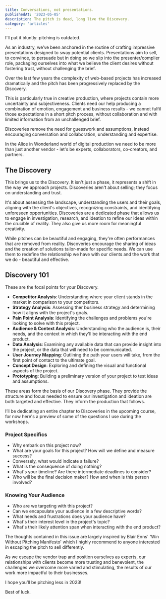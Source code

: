 ```yaml
---
title: Conversations, not presentations.
publishedAt: '2023-05-05'
description: The pitch is dead, long live the Discovery.
category: 'articles'
---
```


I'll put it bluntly: pitching is outdated.

As an industry, we’ve been anchored in the routine of crafting impressive presentations designed to sway potential clients. Presentations aim to sell, to convince, to persuade but in doing so we slip into the presenter/complier role, packaging ourselves into what we believe the client desires without fostering trust, without challenging the brief.

Over the last few years the complexity of web-based projects has increased dramatically and the pitch has been progressively replaced by the Discovery.

This is particularly true in creative production, where projects contain more uncertainty and subjectiveness. Clients need our help producing a combination of emotion, engagement and business results - we cannot fulfil those expectations in a short pitch process, without collaboration and with limited information from an unchallenged brief.

Discoveries remove the need for guesswork and assumptions, instead encouraging conversation and collaboration, understanding and expertise.

In the Alice in Wonderland world of digital production we need to be more than just another vendor - let's be experts, collaborators, co-creators, and partners.

## The Discovery

This brings us to the Discovery. It isn't just a phase, it represents a shift in the way we approach projects. Discoveries aren't about selling; they focus on understanding and trust.

It's about assessing the landscape, understanding the users and their goals, aligning with the client's objectives, recognizing constraints, and identifying unforeseen opportunities. Discoveries are a dedicated phase that allows us to engage in investigation, research, and ideation to refine our ideas within the crucible of reality. They also give us more room for meaningful creativity.

While pitches can be beautiful and engaging, they're often performances that are removed from reality. Discoveries encourage the sharing of ideas and the creation of solutions tailor-made for specific needs. We can use them to redefine the relationship we have with our clients and the work that we do - beautiful and effective.

## Discovery 101

These are the focal points for your Discovery.

- **Competitor Analysis**: Understanding where your client stands in the market in comparison to your competitors.
- **Strategy Analysis**: Assessing ther business strategy and determining how it aligns with the project's goals.
- **Pain Point Analysis**: Identifying the challenges and problems you're looking to solve with this project.
- **Audience & Context Analysis**: Understanding who the audience is, their needs, and the context in which they'll be interacting with the end product.
- **Data Analysis**: Examining any available data that can provide insight into the project, or the data that will need to be communicated.
- **User Journey Mapping**: Outlining the path your users will take, from the first point of contact to the ultimate goal.
- **Concept Design**: Exploring and defining the visual and functional aspects of the project.
- **Prototyping**: Building a preliminary version of your project to test ideas and assumptions.

These areas form the basis of our Discovery phase. They provide the structure and focus needed to ensure our investigation and ideation are both targeted and effective. They inform the production that follows.

I’ll be dedicating an entire chapter to Discoveries in the upcoming course, for now here's a preview of some of the questions I use during the workshops.

### Project Specifics

- Why embark on this project now?
- What are your goals for this project? How will we define and measure success?
- Conversely, what would indicate a failure?
- What is the consequence of doing nothing?
- What's your timeline? Are there intermediate deadlines to consider?
- Who will be the final decision maker? How and when is this person involved?

### Knowing Your Audience

- Who are we targeting with this project?
- Can we encapsulate your audience in a few descriptive words?
- What needs and frustrations does your audience have?
- What's their interest level in the project's topic?
- What's their likely attention span when interacting with the end product?

The thoughts contained in this issue are largely inspired by Blair Enns' 'Win Without Pitching Manifesto' which I highly recommend to anyone interested in escaping the pitch to sell differently.

As we escape the vendor trap and position ourselves as experts, our relationships with clients become more trusting and benevolent, the challenges we overcome more varied and stimulating, the results of our work more impactful to their businesses.

I hope you’ll be pitching less in 2023!

Best of luck.
